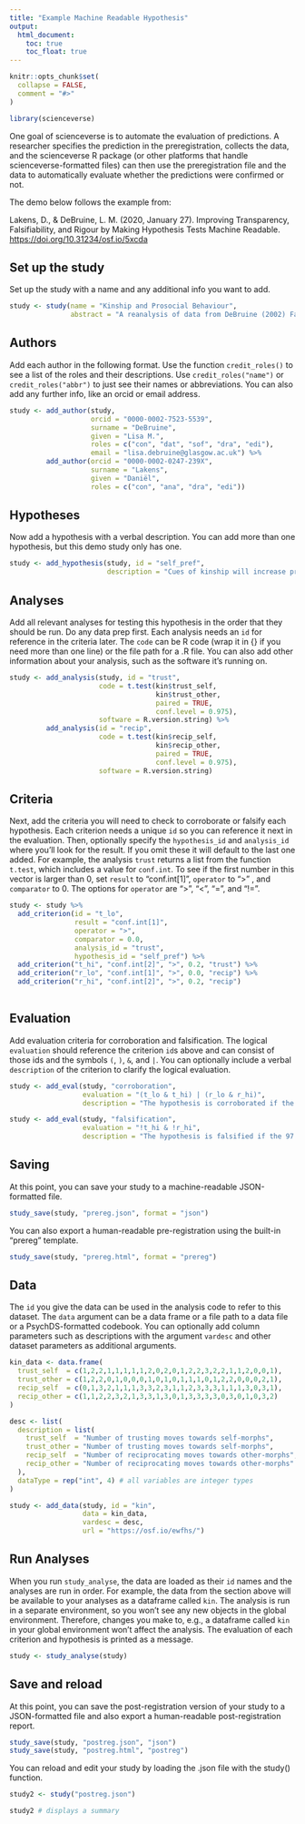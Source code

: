 ```yaml
---
title: "Example Machine Readable Hypothesis"
output: 
  html_document:
    toc: true
    toc_float: true
---
```


```r
knitr::opts_chunk$set(
  collapse = FALSE,
  comment = "#>"
)
```

```r
library(scienceverse)
```

One goal of scienceverse is to automate the evaluation of predictions. A researcher specifies the prediction in the preregistration, collects the data, and the scienceverse R package (or other platforms that handle scienceverse-formatted files) can then use the preregistration file and the data to automatically evaluate whether the predictions were confirmed or not.

The demo below follows the example from: 

Lakens, D., & DeBruine, L. M. (2020, January 27). Improving Transparency, Falsifiability, and Rigour by Making Hypothesis Tests Machine Readable. <https://doi.org/10.31234/osf.io/5xcda>

## Set up the study

Set up the study with a name and any additional info you want to add.

```r
study <- study(name = "Kinship and Prosocial Behaviour",
               abstract = "A reanalysis of data from DeBruine (2002) Facial Resemblance Enhances Trust, PRSLB.")
```

## Authors

Add each author in the following format. Use the function `credit_roles()` to see a list of the roles and their descriptions. Use `credit_roles("name")` or `credit_roles("abbr")` to just see their names or abbreviations. You can also add any further info, like an orcid or email address.

```r
study <- add_author(study, 
                    orcid = "0000-0002-7523-5539",
                    surname = "DeBruine",
                    given = "Lisa M.",
                    roles = c("con", "dat", "sof", "dra", "edi"),
                    email = "lisa.debruine@glasgow.ac.uk") %>%
         add_author(orcid = "0000-0002-0247-239X",
                    surname = "Lakens",
                    given = "Daniël",
                    roles = c("con", "ana", "dra", "edi"))
```

## Hypotheses

Now add a hypothesis with a verbal description. You can add more than one hypothesis, but this demo study only has one.

```r
study <- add_hypothesis(study, id = "self_pref",
                        description = "Cues of kinship will increase prosocial behaviour. Cues of kinship will be manipulated by morphed facial self-resemblance. Prosocial behaviour will be measured by responses in the trust game. The prediction is that the number of trusting AND/OR reciprocating moves will be greater to self morphs than to other morphs.")
```

## Analyses

Add all relevant analyses for testing this hypothesis in the order that they should be run. Do any data prep first. Each analysis needs an `id` for reference in the criteria later. The `code` can be R code (wrap it in {} if you need more than one line) or the file path for a .R file. You can also add other information about your analysis, such as the software it's running on. 

```r
study <- add_analysis(study, id = "trust",
                      code = t.test(kin$trust_self, 
                                    kin$trust_other, 
                                    paired = TRUE, 
                                    conf.level = 0.975), 
                      software = R.version.string) %>%
         add_analysis(id = "recip",
                      code = t.test(kin$recip_self,
                                    kin$recip_other,
                                    paired = TRUE,
                                    conf.level = 0.975), 
                      software = R.version.string)
```

## Criteria

Next, add the criteria you will need to check to corroborate or falsify each hypothesis. Each criterion needs a unique `id` so you can reference it next in the evaluation. Then, optionally specify the `hypothesis_id` and `analysis_id` where you'll look for the result. If you omit these it will default to the last one added. For example, the analysis `trust` returns a list from the function `t.test`, which includes a value for `conf.int`. To see if the first number in this vector is larger than 0, set `result` to "conf.int[1]", `operator` to ">" , and `comparator` to $0$. The options for `operator` are ">", "<", "=", and "!=".

```r
study <- study %>%
  add_criterion(id = "t_lo",
                result = "conf.int[1]",
                operator = ">",
                comparator = 0.0,
                analysis_id = "trust",
                hypothesis_id = "self_pref") %>%
  add_criterion("t_hi", "conf.int[2]", ">", 0.2, "trust") %>%
  add_criterion("r_lo", "conf.int[1]", ">", 0.0, "recip") %>%
  add_criterion("r_hi", "conf.int[2]", ">", 0.2, "recip")
  
```

## Evaluation

Add evaluation criteria for corroboration and falsification. The logical `evaluation` should reference the criterion `id`s above and can consist of those ids and the symbols `(`, `)`, `&`, and `|`. You can optionally include a verbal `description` of the criterion to clarify the logical evaluation.

```r
study <- add_eval(study, "corroboration",
                  evaluation = "(t_lo & t_hi) | (r_lo & r_hi)",
                  description = "The hypothesis is corroborated if the 97.5% CI lower bound is greater than 0 and the 97.5% CI upper bound is greater than 0.2 (the SESOI) for either the trust or reciprocation moves.")

study <- add_eval(study, "falsification",
                  evaluation = "!t_hi & !r_hi",
                  description = "The hypothesis is falsified if the 97.5% CI upper bound is smaller than 0.2 (the SESOI) for both trust and reciprocation.")
```


## Saving

At this point, you can save your study to a machine-readable JSON-formatted file.

```r
study_save(study, "prereg.json", format = "json")
```

You can also export a human-readable pre-registration using the built-in "prereg" template.

```r
study_save(study, "prereg.html", format = "prereg")
```

## Data

The `id` you give the data can be used in the analysis code to refer to this dataset. The `data` argument can be a data frame or a file path to a data file or a PsychDS-formatted codebook. You can optionally add column parameters such as descriptions with the argument `vardesc` and other dataset parameters as additional arguments.

```r

kin_data <- data.frame(
  trust_self  = c(1,2,2,1,1,1,1,1,2,0,2,0,1,2,2,3,2,2,1,1,2,0,0,1),
  trust_other = c(1,2,2,0,1,0,0,0,1,0,1,0,1,1,1,0,1,2,2,0,0,0,2,1),
  recip_self  = c(0,1,3,2,1,1,1,3,3,2,3,1,1,2,3,3,3,1,1,1,3,0,3,1),
  recip_other = c(1,1,2,2,3,2,1,3,3,1,3,0,1,3,3,3,3,0,3,0,1,0,3,2)
)

desc <- list(
  description = list(
    trust_self  = "Number of trusting moves towards self-morphs",
    trust_other = "Number of trusting moves towards self-morphs",
    recip_self  = "Number of reciprocating moves towards other-morphs",
    recip_other = "Number of reciprocating moves towards other-morphs"
  ),
  dataType = rep("int", 4) # all variables are integer types
)

study <- add_data(study, id = "kin", 
                  data = kin_data, 
                  vardesc = desc, 
                  url = "https://osf.io/ewfhs/")

```

## Run Analyses

When you run `study_analyse`, the data are loaded as their `id` names and the analyses are run in order. For example, the data from the section above will be available to your analyses as a dataframe called `kin`. The analysis is run in a separate environment, so you won't see any new objects in the global environment. Therefore, changes you make to, e.g., a dataframe called `kin` in your global environment won't affect the analysis. The evaluation of each criterion and hypothesis is printed as a message.

```r
study <- study_analyse(study)
```


## Save and reload

At this point, you can save the post-registration version of your study to a JSON-formatted file and also export a human-readable post-registration report.

```r
study_save(study, "postreg.json", "json")
study_save(study, "postreg.html", "postreg")
```

You can reload and edit your study by loading the .json file with the study() function.

```r
study2 <- study("postreg.json")

study2 # displays a summary
```

